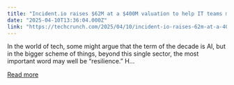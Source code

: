 ```yaml
---
title: "Incident.io raises $62M at a $400M valuation to help IT teams move fast when things break"
date: "2025-04-10T13:36:04.000Z"
link: "https://techcrunch.com/2025/04/10/incident-io-raises-62m-at-a-400m-valuation-to-help-it-teams-move-fast-when-things-break/"
---
```


In the world of tech, some might argue that the term of the decade is AI, but in the bigger scheme of things, beyond this single sector, the most important word may well be &#8220;resilience.&#8221; H...

[Read more](https://techcrunch.com/2025/04/10/incident-io-raises-62m-at-a-400m-valuation-to-help-it-teams-move-fast-when-things-break/)
